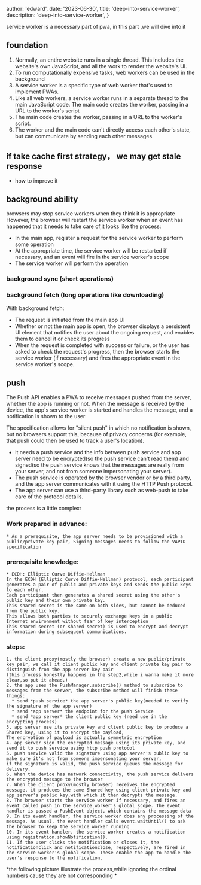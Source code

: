 

  author: 'edward',
  date: '2023-06-30',
  title: 'deep-into-service-worker',
  description:
    'deep-into-service-worker',
}


service worker is a necessary part of pwa, in this part ,we will dive into it

## foundation
1. Normally, an entire website runs in a single thread. This includes the website's own JavaScript, and all the work to render the website's UI.
2. To run computationally expensive tasks, web workers can be used  in the background
3. A service worker is a specific type of web worker that's used to implement PWAs.
4. Like all web workers, a service worker runs in a separate thread to the main JavaScript code. The main code creates the worker, passing in a URL to the worker's script
5. The main code creates the worker, passing in a URL to the worker's script. 
6. The worker and the main code can't directly access each other's state, but can communicate by sending each other messages.


## if take cache first strategy， we may get stale response
- how to improve it 


## background ability

browsers may stop service workers when they think it is appropriate<br/>
However, the browser will restart the service worker when an event has happened that it needs to take care of,it looks like the process:
  * In the main app, register a request for the service worker to perform some operation
  * At the appropriate time, the service worker will be restarted if necessary, and an event will fire in the service worker's scope
  * The service worker will perform the operation


### background sync (short operations)


### background fetch (long operations like downloading)

With background fetch:

  * The request is initiated from the main app UI
  * Whether or not the main app is open, the browser displays a persistent UI element that notifies the user about the ongoing request, and enables them to cancel it or check its progress
  * When the request is completed with success or failure, or the user has asked to check the request's progress, then the browser starts the service worker (if necessary) and fires the appropriate event in the service worker's scope.





## push 

The Push API enables a PWA to receive messages pushed from the server, whether the app is running or not. When the message is received by the device, the app's service worker is started and handles the message, and a notification is shown to the user

The specification allows for "silent push" in which no notification is shown, but no browsers support this, because of privacy concerns (for example, that push could then be used to track a user's location).<br/>
* it needs a push service and the info between push service and app server need to be encrypted(so the push service can't read them)  and signed(so the push service knows that the messages are really from your server, and not from someone impersonating your server).
* The push service is operated by the browser vendor or by a third party, and the app server communicates with it using the HTTP Push protocol.
* The app server can use a third-party library such as web-push to take care of the protocol details.


the process is a little complex:
  ###  Work prepared in advance:
    * As a prerequisite, the app server needs to be provisioned with a public/private key pair, Signing messages needs to follow the VAPID specification
  ### prerequisite knowledge:
    * ECDH: Elliptic Curve Diffie-Hellman
    In the ECDH (Elliptic Curve Diffie-Hellman) protocol, each participant generates a pair of public and private keys and sends the public keys to each other. 
    Each participant then generates a shared secret using the other's public key and their own private key. 
    This shared secret is the same on both sides, but cannot be deduced from the public key. 
    This allows both parties to securely exchange keys in a public Internet environment without fear of key interception  
    This shared secret (or shared secret) is used to encrypt and decrypt information during subsequent communications.

  ### steps:
    1. the client proxy(mostly the browser) create a new public/private key pair, we call it client public key and client private key pair to distinguish from the app server key pair
    (this process honestly happens in the step2,while i wanna make it more clear,so put it ahead.)
    2. the app uses the PushManager.subscribe() method to subscribe to messages from the server, the subscribe method will finish these things:
      * send *push service* the app server's public key(needed to verify the signature of the app server)
      * send *app server* the endpoint for the push Service
      * send *app server* the client public key (need use in the encrypting process)
    3. app server use its private key and client public key to produce a Shared key, using it to encrypt the payload,
    The encryption of payload is actually symmetric encryption
    4. app server sign the encrypted message using its private key, and send it to push service using http push protocol
    5. push service valid the signature using app server's public key to make sure it's not from someone impersonating your server,
    if the signature is valid, the push service queues the message for delivery.
    6. When the device has network connectivity, the push service delivers the encrypted message to the browser
    7. When the client proxy(mostly browser) receives the encrypted message, it produces the same Shared key using client private key and app server's public key,with which it then decrypts the message.
    8. The browser starts the service worker if necessary, and fires an event called push in the service worker's global scope. The event handler is passed a PushEvent object, which contains the message data
    9. In its event handler, the service worker does any processing of the message. As usual, the event handler calls event.waitUntil() to ask the browser to keep the service worker running
    10. In its event handler, the service worker creates a notification using registration.showNotification().
    11. If the user clicks the notification or closes it, the notificationclick and notificationclose, respectively, are fired in the service worker's global scope. These enable the app to handle the user's response to the notification.

*the following picture illustrate the process,while ignoring the  ordinal numbers cause they are not  corresponding *
<Image
      src={image1}
      alt=""
      className=""
    />
  


